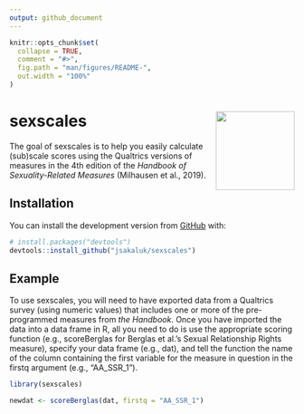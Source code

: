 ```yaml
---
output: github_document
---
```


<!-- README.md is generated from README.Rmd. Please edit that file -->

```r
knitr::opts_chunk$set(
  collapse = TRUE,
  comment = "#>",
  fig.path = "man/figures/README-",
  out.width = "100%"
)
```
# sexscales <img src='man/figures/logo.png' align="right" height="139" />

<!-- badges: start -->
<!-- badges: end -->

The goal of sexscales is to help you easily calculate (sub)scale scores using the Qualtrics versions of measures in the 4th edition of the *Handbook of Sexuality-Related Measures* (Milhausen et al., 2019). 

## Installation

You can install the development version from [GitHub](https://github.com/) with:

``` r
# install.packages("devtools")
devtools::install_github("jsakaluk/sexscales")
```
## Example

To use sexscales, you will need to have exported data from a Qualtrics survey (using numeric values) that includes one or more of the pre-programmed measures from *the Handbook*.
Once you have imported the data into a data frame in R, all you need to do is use the appropriate scoring function (e.g., scoreBerglas for Berglas et al.'s Sexual Relationship Rights measure), specify your data frame (e.g., dat), and tell the function the name of the column containing the first variable for the measure in question in the firstq argument (e.g., "AA_SSR_1"). 

```r
library(sexscales)

newdat <- scoreBerglas(dat, firstq = "AA_SSR_1")

```
